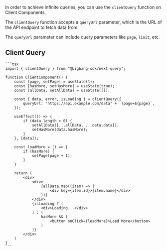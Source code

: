 In order to achieve infinite queries, you can use the `clientQuery` function on Client Components.

The `clientQuery` function accepts a `queryUrl` parameter, which is the URL of the API endpoint to fetch data from.

The `queryUrl` parameter can include query parameters like `page`, `limit`, etc.

## Client Query

<TabsCodeBlock defaultValue="client-component">
  <TabItem value="client-component" label="Client Component">

    ```tsx
    import { clientQuery } from "@bigbang-sdk/next-query";

    function ClientComponent() {
        const [page, setPage] = useState(1);
        const [hasMore, setHasMore] = useState(true);
        const [allData, setAllData] = useState([]);

        const { data, error, isLoading } = clientQuery({
            queryUrl: "https://api.example.com/data" + `?page=${page}`,
        });

        useEffect(() => {
            if (data.length > 0) {
                setAllData([...allData, ...data.data]);
                setHasMore(data.hasMore);
            }
        }, [data]);

        const loadMore = () => {
            if (hasMore) {
                setPage(page + 1);
            }
        }

        return (
            <div>
                <div>
                    {allData.map((item) => (
                        <div key={item.id}>{item.name}</div>
                    ))}
                </div>
                {isLoading ? (
                    <div>Loading...</div>
                ) : (
                    hasMore && (
                        <button onClick={loadMore}>Load More</button>
                    )
                )}
            </div>
        )
    }
    ```

  </TabItem>
</TabsCodeBlock>

